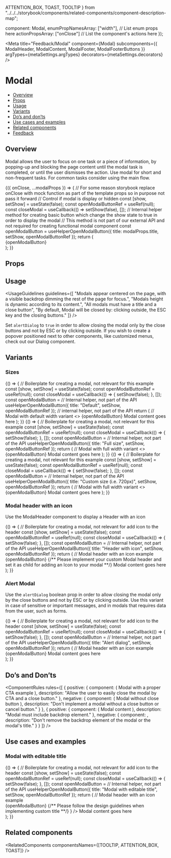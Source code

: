   ATTENTION_BOX,
  TOAST,
  TOOLTIP
} from "../../../storybook/components/related-components/component-description-map";

  component: Modal,
  enumPropNamesArray: ["width"], // List enum props here
  actionPropsArray: ["onClose"] // List the component's actions here
});

<Meta
  title="Feedback/Modal"
  component={Modal}
  subcomponents={{ ModalHeader, ModalContent, ModalFooter, ModalFooterButtons }}
  argTypes={metaSettings.argTypes}
  decorators={metaSettings.decorators}
/>

<!--- Component documentation -->

# Modal

- [Overview](#overview)
- [Props](#props)
- [Usage](#usage)
- [Variants](#variants)
- [Do’s and don’ts](#dos-and-donts)
- [Use cases and examples](#use-cases-and-examples)
- [Related components](#related-components)
- [Feedback](#feedback)

## Overview

Modal allows the user to focus on one task or a piece of information, by popping-up and blocking the page content until the modal task is completed, or until the user dismisses the action.
Use modal for short and non-frequent tasks. For common tasks consider using the main flow.

<Canvas>
  <Story name="Overview">
    {({ onClose, ...modalProps }) => {
      // For some reason storybook replace onClose with mock function as part of the template props so in purpose not pass it forward
      // Control if modal is display or hidden
      const [show, setShow] = useState(false);
      const openModalButtonRef = useRef(null);
      const closeModal = useCallback(() => setShow(false), []);
      // Internal helper method for creating basic button which change the show state to true in order to display the modal
      // This method is not part of our external API and not required for creating functional modal component
      const openModalButton = useHelperOpenModalButton({ title: modalProps.title, setShow, openModalButtonRef });
      return (
        <div>
          {openModalButton}
          <Modal
            id={"story-book-modal"}
            title={"Modal title"}
            description="Subtitle description text goes here"
            triggerElement={openModalButtonRef.current}
            // is modal show or hidden
            show={show}
            // set show state to close
            onClose={closeModal}
            contentSpacing
            {...modalProps}
          >
            <ModalContent>Modal content goes here</ModalContent>
            <ModalFooterButtons onPrimaryButtonClick={closeModal} onSecondaryButtonClick={closeModal} />
          </Modal>
        </div>
      );
    }}
  </Story>
</Canvas>

## Props

<ArgsTable story="Overview" />

## Usage

<UsageGuidelines
  guidelines={[
    "Modals appear centered on the page, with a visible backdrop dimming the rest of the page for focus.",
    "Modals height is dynamic according to its content.",
    "All modals must have a title and a close button",
    "By default, Modal will be closed by: clicking outside, the ESC key and the closing buttons."
  ]}
/>

<Tip>
  Set <code>alertDialog</code> to <code>true</code> in order to allow closing the modal only by the close buttons and
  not by ESC or by clicking outside.
</Tip>
<Tip>
  If you wish to create a popover positioned next to other components, like customized menus, check out our Dialog
  component.
</Tip>

## Variants

### Sizes

<Canvas>
  <Story name="Width variants - Normal">
    {() => {
      // Boilerplate for creating a modal, not relevant for this example
      const [show, setShow] = useState(false);
      const openModalButtonRef = useRef(null);
      const closeModal = useCallback(() => {
        setShow(false);
      }, []);
      const openModalButton = // Internal helper, not part of the API
        useHelperOpenModalButton({ title: "Default", setShow, openModalButtonRef }); // internal helper, not part of the API
      return (
        // Modal with default width variant
        <>
          {openModalButton}
          <Modal
            id="story-book-modal"
            title="Modal title"
            triggerElement={openModalButtonRef.current}
            show={show}
            onClose={closeModal}
            // Width prop effects on the modal width
            width={Modal.width.DEFAULT}
            contentSpacing
          >
            <ModalContent>Modal content goes here</ModalContent>
            <ModalFooterButtons onPrimaryButtonClick={closeModal} onSecondaryButtonClick={closeModal} />
          </Modal>
        </>
      );
    }}
  </Story>
  <Story name="Width variants - Full">
    {() => {
      // Boilerplate for creating a modal, not relevant for this example
      const [show, setShow] = useState(false);
      const openModalButtonRef = useRef(null);
      const closeModal = useCallback(() => {
        setShow(false);
      }, []);
      const openModalButton = // Internal helper, not part of the API
        useHelperOpenModalButton({ title: "Full size", setShow, openModalButtonRef });
      return (
        // Modal with full width variant
        <>
          {openModalButton}
          <Modal
            id="story-book-modal"
            title="Modal title"
            triggerElement={openModalButtonRef.current}
            show={show}
            onClose={closeModal}
            // Width prop effects on the modal width
            width={Modal.width.FULL_WIDTH}
            contentSpacing
          >
            <ModalContent>Modal content goes here</ModalContent>
            <ModalFooterButtons onPrimaryButtonClick={closeModal} onSecondaryButtonClick={closeModal} />
          </Modal>
        </>
      );
    }}
  </Story>
  <Story name="Width variants - custom">
    {() => {
      // Boilerplate for creating a modal, not relevant for this example
      const [show, setShow] = useState(false);
      const openModalButtonRef = useRef(null);
      const closeModal = useCallback(() => {
        setShow(false);
      }, []);
      const openModalButton = // Internal helper, not part of the API
        useHelperOpenModalButton({ title: "Custom size (i.e. 720px)", setShow, openModalButtonRef });
      return (
        // Modal with full width variant
        <>
          {openModalButton}
          <Modal
            id="story-book-modal"
            title="Modal title"
            triggerElement={openModalButtonRef.current}
            show={show}
            onClose={closeModal}
            // Width prop effects on the modal width
            width={"720px"}
            contentSpacing
          >
            <ModalContent>Modal content goes here</ModalContent>
            <ModalFooterButtons onPrimaryButtonClick={closeModal} onSecondaryButtonClick={closeModal} />
          </Modal>
        </>
      );
    }}
  </Story>
</Canvas>

### Modal header with an icon

Use the ModalHeader component to display a Header with an icon

<Canvas>
  <Story name="Modal with icon">
    {() => {
      // Boilerplate for creating a modal, not relevant for add icon to the header
      const [show, setShow] = useState(false);
      const openModalButtonRef = useRef(null);
      const closeModal = useCallback(() => {
        setShow(false);
      }, []);
      const openModalButton = // Internal helper, not part of the API
        useHelperOpenModalButton({
          title: "Header with icon",
          setShow,
          openModalButtonRef
        });
      return (
        // Modal header with an icon example
        <div>
          {openModalButton}
          <Modal
            id={"story-book-modal"}
            title="Modal header with an Icon"
            triggerElement={openModalButtonRef.current}
            show={show}
            onClose={closeModal}
            closeButtonAriaLabel={"close"}
            width={Modal.width.DEFAULT}
            contentSpacing
          >
            {/** Please implement your custom Modal header and set it as child for adding an Icon to your modal **/}
            <ModalHeader title={"Modal Title"} icon={Settings} />
            <ModalContent>Modal content goes here</ModalContent>
            <ModalFooterButtons onPrimaryButtonClick={closeModal} onSecondaryButtonClick={closeModal} />
          </Modal>
        </div>
      );
    }}
  </Story>
</Canvas>

### Alert Modal

Use the <code>alertDialog</code> boolean prop in order to allow closing the modal only by the close buttons and not by ESC or by
clicking outside. Use this variant in case of sensitive or important messages, and in modals that requires data from the user, such as forms.

<Canvas>
  <Story name="Alert Modal">
    {() => {
      // Boilerplate for creating a modal, not relevant for add icon to the header
      const [show, setShow] = useState(false);
      const openModalButtonRef = useRef(null);
      const closeModal = useCallback(() => {
        setShow(false);
      }, []);
      const openModalButton = // Internal helper, not part of the API
        useHelperOpenModalButton({
          title: "Alert dialog",
          setShow,
          openModalButtonRef
        });
      return (
        // Modal header with an icon example
        <div>
          {openModalButton}
          <Modal
            alertDialog // this makes your modal as alert dialog
            id="story-book-modal"
            title="Alert modal"
            triggerElement={openModalButtonRef.current}
            show={show}
            onClose={closeModal}
            contentSpacing
          >
            <ModalContent>Modal content goes here</ModalContent>
            <ModalFooterButtons onPrimaryButtonClick={closeModal} onSecondaryButtonClick={closeModal} />
          </Modal>
        </div>
      );
    }}
  </Story>
</Canvas>

## Do’s and Don’ts

<ComponentRules
  rules={[
    {
      positive: {
        component: (
          <ModalExampleWrapper bestPractice modalTitle="Modal title" buttonTitle="Click here">
            Modal with a proper CTA example
          </ModalExampleWrapper>
        ),
        description: "Allow the user to easily close the modal by CTA and a close button."
      },
      negative: {
        component: (
          <ModalExampleWrapper bestPractice={false} hideCloseButton modalTitle="Modal title" buttonTitle="Click here">
            Modal without close button
          </ModalExampleWrapper>
        ),
        description: "Don't implement a modal without a close button or cancel button."
      }
    },
    {
      positive: {
        component: (
          <ModalExampleWrapper bestPractice modalTitle="Modal title" buttonTitle="Click here">
            Modal content
          </ModalExampleWrapper>
        ),
        description: "Modal must include backdrop element."
      },
      negative: {
        component: <DialogAsModalBadExample />,
        description: "Don't remove the backdrop element of the modal or the modal's title."
      }
    }
  ]}
/>

## Use cases and examples

### Modal with editable title

<Canvas>
  <Story name="Modal with editable title">
    {() => {
      // Boilerplate for creating a modal, not relevant for add icon to the header
      const [show, setShow] = useState(false);
      const openModalButtonRef = useRef(null);
      const closeModal = useCallback(() => {
        setShow(false);
      }, []);
      const openModalButton = // Internal helper, not part of the API
        useHelperOpenModalButton({
          title: "Modal with editable title",
          setShow,
          openModalButtonRef
        });
      return (
        // Modal header with an icon example
        <div>
          {openModalButton}
          <Modal
            id={"story-book-modal"}
            triggerElement={openModalButtonRef.current}
            show={show}
            onClose={closeModal}
            closeButtonAriaLabel={"close"}
            width={Modal.width.DEFAULT}
            contentSpacing
          >
            {/** Please follow the design guidelines when implementing custom title **/}
            <ModalHeader
              description={"Description text goes here"}
              title={<EditableHeading type={EditableHeading.types.h2} placeholder={"Modal title"} />}
            />
            <ModalContent>Modal content goes here</ModalContent>
            <ModalFooterButtons onPrimaryButtonClick={closeModal} onSecondaryButtonClick={closeModal} />
          </Modal>
        </div>
      );
    }}
  </Story>
</Canvas>

## Related components

<RelatedComponents componentsNames={[TOOLTIP, ATTENTION_BOX, TOAST]} />
